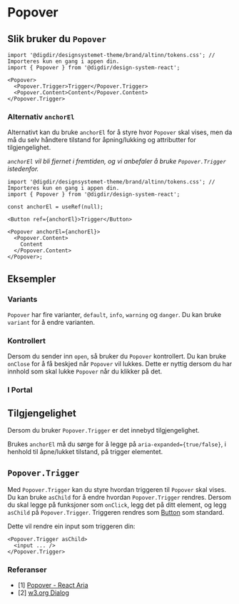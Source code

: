 

<Meta of={PopoverStories} />

# Popover

<Primary />
<Controls />

## Slik bruker du `Popover`

```tsx
import '@digdir/designsystemet-theme/brand/altinn/tokens.css'; // Importeres kun en gang i appen din.
import { Popover } from '@digdir/design-system-react';

<Popover>
  <Popover.Trigger>Trigger</Popover.Trigger>
  <Popover.Content>Content</Popover.Content>
</Popover.Trigger>
```

### Alternativ `anchorEl`

Alternativt kan du bruke `anchorEl` for å styre hvor `Popover` skal vises, men da må du selv håndtere tilstand for åpning/lukking og attributter for tilgjengelighet.

_`anchorEl` vil bli fjernet i fremtiden, og vi anbefaler å bruke `Popover.Trigger` istedenfor._

```tsx
import '@digdir/designsystemet-theme/brand/altinn/tokens.css'; // Importeres kun en gang i appen din.
import { Popover } from '@digdir/design-system-react';

const anchorEl = useRef(null);

<Button ref={anchorEl}>Trigger</Button>

<Popover anchorEl={anchorEl}>
  <Popover.Content>
    Content
  </Popover.Content>
</Popover>;
```

## Eksempler

### Variants

`Popover` har fire varianter, `default`, `info`, `warning` og `danger`. Du kan bruke `variant` for å endre varianten.

<Canvas of={PopoverStories.Variants} />

### Kontrollert

Dersom du sender inn `open`, så bruker du `Popover` kontrollert. Du kan bruke `onClose` for å få beskjed når `Popover` vil lukkes.
Dette er nyttig dersom du har innhold som skal lukke `Popover` når du klikker på det.

<Canvas of={PopoverStories.Controlled} />

### I Portal

<Canvas of={PopoverStories.InPortal} />

## Tilgjengelighet

Dersom du bruker `Popover.Trigger` er det innebyd tilgjengelighet.

Brukes `anchorEl` må du sørge for å legge på `aria-expanded={true/false}`, i henhold til åpne/lukket tilstand, på trigger elementet.

<Canvas of={PopoverStories.AnchorEl} />

## `Popover.Trigger`

Med `Popover.Trigger` kan du styre hvordan triggeren til `Popover` skal vises. Du kan bruke `asChild` for å endre hvordan `Popover.Trigger` rendres.
Dersom du skal legge på funksjoner som `onClick`, legg det på ditt element, og legg `asChild` på `Popover.Trigger`.
Triggeren rendres som [Button](/docs/felles-button--docs) som standard.

Dette vil rendre ein input som triggeren din:

```tsx
<Popover.Trigger asChild>
  <input ... />
</Popover.Trigger>
```

### Referanser

- [1] [Popover - React Aria](https://react-spectrum.adobe.com/react-aria/Popover.html)
- [2] [w3.org Dialog](https://www.w3.org/WAI/ARIA/apg/patterns/dialog-modal/)
